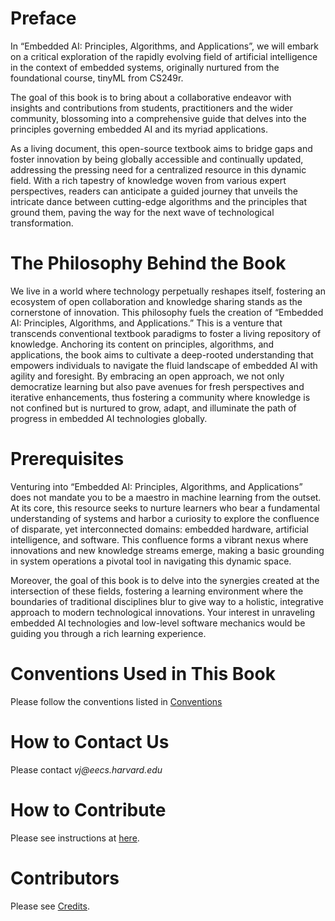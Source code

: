 # Preface {.unnumbered}

In "Embedded AI: Principles, Algorithms, and Applications", we will embark on a critical exploration of the rapidly evolving field of artificial intelligence in the context of embedded systems, originally nurtured from the foundational course, tinyML from CS249r. 

The goal of this book is to bring about a collaborative endeavor with insights and contributions from students, practitioners and the wider community, blossoming into a comprehensive guide that delves into the principles governing embedded AI and its myriad applications. 

As a living document, this open-source textbook aims to bridge gaps and foster innovation by being globally accessible and continually updated, addressing the pressing need for a centralized resource in this dynamic field. With a rich tapestry of knowledge woven from various expert perspectives, readers can anticipate a guided journey that unveils the intricate dance between cutting-edge algorithms and the principles that ground them, paving the way for the next wave of technological transformation.

# The Philosophy Behind the Book

We live in a world where technology perpetually reshapes itself, fostering an ecosystem of open collaboration and knowledge sharing stands as the cornerstone of innovation. This philosophy fuels the creation of "Embedded AI: Principles, Algorithms, and Applications." This is a venture that transcends conventional textbook paradigms to foster a living repository of knowledge. Anchoring its content on principles, algorithms, and applications, the book aims to cultivate a deep-rooted understanding that empowers individuals to navigate the fluid landscape of embedded AI with agility and foresight. By embracing an open approach, we not only democratize learning but also pave avenues for fresh perspectives and iterative enhancements, thus fostering a community where knowledge is not confined but is nurtured to grow, adapt, and illuminate the path of progress in embedded AI technologies globally.

# Prerequisites

Venturing into "Embedded AI: Principles, Algorithms, and Applications" does not mandate you to be a maestro in machine learning from the outset. At its core, this resource seeks to nurture learners who bear a fundamental understanding of systems and harbor a curiosity to explore the confluence of disparate, yet interconnected domains: embedded hardware, artificial intelligence, and software. This confluence forms a vibrant nexus where innovations and new knowledge streams emerge, making a basic grounding in system operations a pivotal tool in navigating this dynamic space.

Moreover, the goal of this book is to delve into the synergies created at the intersection of these fields, fostering a learning environment where the boundaries of traditional disciplines blur to give way to a holistic, integrative approach to modern technological innovations. Your interest in unraveling embedded AI technologies and low-level software mechanics would be guiding you through a rich learning experience. 

# Conventions Used in This Book

Please follow the conventions listed in [Conventions](./conventions.md)

# How to Contact Us

Please contact _vj@eecs.harvard.edu_

# How to Contribute

Please see instructions at [here](https://github.com/harvard-edge/cs249r_book).

# Contributors

Please see [Credits](./credits.md).
